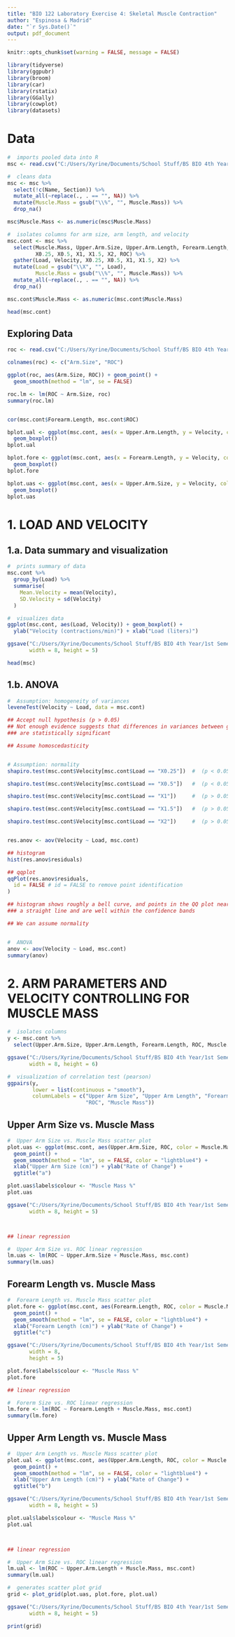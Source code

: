 ```yaml
---
title: "BIO 122 Laboratory Exercise 4: Skeletal Muscle Contraction"
author: "Espinosa & Madrid"
date: "`r Sys.Date()`"
output: pdf_document
---
```


```r
knitr::opts_chunk$set(warning = FALSE, message = FALSE)

```

```r

library(tidyverse)
library(ggpubr)
library(broom)
library(car)
library(rstatix)
library(GGally)
library(cowplot)
library(datasets)
```


# Data
```r

#  imports pooled data into R
msc <- read.csv("C:/Users/Xyrine/Documents/School Stuff/BS BIO 4th Year/1st Semester/BIO 118/Module 1/Module 1 - Laboratory Exercise/bio118-class/exercises/bio122-ex04/data/msc.csv")

#  cleans data
msc <- msc %>%
  select(!c(Name, Section)) %>%
  mutate_all(~replace(., . == "", NA)) %>%
  mutate(Muscle.Mass = gsub("\\%", "", Muscle.Mass)) %>%
  drop_na()

msc$Muscle.Mass <- as.numeric(msc$Muscle.Mass)

#  isolates columns for arm size, arm length, and velocity
msc.cont <- msc %>%
  select(Muscle.Mass, Upper.Arm.Size, Upper.Arm.Length, Forearm.Length,
         X0.25, X0.5, X1, X1.5, X2, ROC) %>%
  gather(Load, Velocity, X0.25, X0.5, X1, X1.5, X2) %>%
  mutate(Load = gsub("\\X", "", Load), 
         Muscle.Mass = gsub("\\%", "", Muscle.Mass)) %>%
  mutate_all(~replace(., . == "", NA)) %>%
  drop_na()

msc.cont$Muscle.Mass <- as.numeric(msc.cont$Muscle.Mass)

head(msc.cont)

```

## Exploring Data
```r

roc <- read.csv("C:/Users/Xyrine/Documents/School Stuff/BS BIO 4th Year/1st Semester/BIO 118/Module 1/Module 1 - Laboratory Exercise/bio118-class/exercises/bio122-ex04/data/roc.csv")

colnames(roc) <- c("Arm.Size", "ROC")

ggplot(roc, aes(Arm.Size, ROC)) + geom_point() +
  geom_smooth(method = "lm", se = FALSE)

roc.lm <- lm(ROC ~ Arm.Size, roc)
summary(roc.lm)


cor(msc.cont$Forearm.Length, msc.cont$ROC)
```

```r
bplot.ual <- ggplot(msc.cont, aes(x = Upper.Arm.Length, y = Velocity, col = Load)) +
  geom_boxplot() 
bplot.ual

bplot.fore <- ggplot(msc.cont, aes(x = Forearm.Length, y = Velocity, col = Load)) +
  geom_boxplot() 
bplot.fore

bplot.uas <- ggplot(msc.cont, aes(x = Upper.Arm.Size, y = Velocity, col = Load)) +
  geom_boxplot() 
bplot.uas

```






# 1. LOAD AND VELOCITY

## 1.a. Data summary and visualization
```r
#  prints summary of data
msc.cont %>%
  group_by(Load) %>%
  summarise(
    Mean.Velocity = mean(Velocity),
    SD.Velocity = sd(Velocity)
  )

#  visualizes data
ggplot(msc.cont, aes(Load, Velocity)) + geom_boxplot() +
  ylab("Velocity (contractions/min)") + xlab("Load (liters)")

ggsave("C:/Users/Xyrine/Documents/School Stuff/BS BIO 4th Year/1st Semester/BIO 118/Module 1/Module 1 - Laboratory Exercise/bio118-class/exercises/bio122-ex04/figures/vload.png", 
       width = 8, height = 5)

head(msc)


```

## 1.b. ANOVA
```r

#  Assumption: homogeneity of variances
leveneTest(Velocity ~ Load, data = msc.cont)

## Accept null hypothesis (p > 0.05)
## Not enough evidence suggests that differences in variances between groups
### are statistically significant

## Assume homoscedasticity


# Assumption: normality
shapiro.test(msc.cont$Velocity[msc.cont$Load == "X0.25"])  #  (p < 0.05)

shapiro.test(msc.cont$Velocity[msc.cont$Load == "X0.5"])   #  (p < 0.05)

shapiro.test(msc.cont$Velocity[msc.cont$Load == "X1"])     #  (p > 0.05) 

shapiro.test(msc.cont$Velocity[msc.cont$Load == "X1.5"])   #  (p > 0.05)

shapiro.test(msc.cont$Velocity[msc.cont$Load == "X2"])     #  (p > 0.05)


res.anov <- aov(Velocity ~ Load, msc.cont)

## histogram
hist(res.anov$residuals)

## qqplot
qqPlot(res.anov$residuals,
  id = FALSE # id = FALSE to remove point identification
)

## histogram shows roughly a bell curve, and points in the QQ plot nearly adhere to 
### a straight line and are well within the confidence bands

## We can assume normality


#  ANOVA
anov <- aov(Velocity ~ Load, msc.cont)
summary(anov)

```





# 2. ARM PARAMETERS AND VELOCITY CONTROLLING FOR MUSCLE MASS

```r

#  isolates columns
y <- msc.cont %>%
  select(Upper.Arm.Size, Upper.Arm.Length, Forearm.Length, ROC, Muscle.Mass)

ggsave("C:/Users/Xyrine/Documents/School Stuff/BS BIO 4th Year/1st Semester/BIO 118/Module 1/Module 1 - Laboratory Exercise/bio118-class/exercises/bio122-ex04/figures/cor.png",
       width = 8, height = 6)

#  visualization of correlation test (pearson)
ggpairs(y,
        lower = list(continuous = "smooth"),
        columnLabels = c("Upper Arm Size", "Upper Arm Length", "Forearm Length",
                         "ROC", "Muscle Mass"))

```

## Upper Arm Size vs. Muscle Mass
```r

#  Upper Arm Size vs. Muscle Mass scatter plot
plot.uas <- ggplot(msc.cont, aes(Upper.Arm.Size, ROC, color = Muscle.Mass)) +
  geom_point() +
  geom_smooth(method = "lm", se = FALSE, color = "lightblue4") +
  xlab("Upper Arm Size (cm)") + ylab("Rate of Change") +
  ggtitle("a")

plot.uas$labels$colour <- "Muscle Mass %"
plot.uas

ggsave("C:/Users/Xyrine/Documents/School Stuff/BS BIO 4th Year/1st Semester/BIO 118/Module 1/Module 1 - Laboratory Exercise/bio118-class/exercises/bio122-ex04/figures/uas.png", 
       width = 8, height = 5)



## linear regression

#  Upper Arm Size vs. ROC linear regression
lm.uas <- lm(ROC ~ Upper.Arm.Size + Muscle.Mass, msc.cont)
summary(lm.uas)


```


## Forearm Length vs. Muscle Mass
```r

#  Forearm Length vs. Muscle Mass scatter plot
plot.fore <- ggplot(msc.cont, aes(Forearm.Length, ROC, color = Muscle.Mass)) +
  geom_point() +
  geom_smooth(method = "lm", se = FALSE, color = "lightblue4") +
  xlab("Forearm Length (cm)") + ylab("Rate of Change") +
  ggtitle("c")

ggsave("C:/Users/Xyrine/Documents/School Stuff/BS BIO 4th Year/1st Semester/BIO 118/Module 1/Module 1 - Laboratory Exercise/bio118-class/exercises/bio122-ex04/figures/fore.png",
       width = 8, 
       height = 5)

plot.fore$labels$colour <- "Muscle Mass %"
plot.fore

## linear regression 

#  Forerm Size vs. ROC linear regression
lm.fore <- lm(ROC ~ Forearm.Length + Muscle.Mass, msc.cont)
summary(lm.fore)


```



## Upper Arm Length vs. Muscle Mass
```r

#  Upper Arm Length vs. Muscle Mass scatter plot
plot.ual <- ggplot(msc.cont, aes(Upper.Arm.Length, ROC, color = Muscle.Mass)) +
  geom_point() +
  geom_smooth(method = "lm", se = FALSE, color = "lightblue4") +
  xlab("Upper Arm Length (cm)") + ylab("Rate of Change") +
  ggtitle("b")

ggsave("C:/Users/Xyrine/Documents/School Stuff/BS BIO 4th Year/1st Semester/BIO 118/Module 1/Module 1 - Laboratory Exercise/bio118-class/exercises/bio122-ex04/figures/ual.png",
       width = 8, height = 5)

plot.ual$labels$colour <- "Muscle Mass %"
plot.ual



## linear regression 

#  Upper Arm Size vs. ROC linear regression
lm.ual <- lm(ROC ~ Upper.Arm.Length + Muscle.Mass, msc.cont)
summary(lm.ual)


```

```r

#  generates scatter plot grid
grid <- plot_grid(plot.uas, plot.fore, plot.ual)

ggsave("C:/Users/Xyrine/Documents/School Stuff/BS BIO 4th Year/1st Semester/BIO 118/Module 1/Module 1 - Laboratory Exercise/bio118-class/exercises/bio122-ex04/figures/grid.png",
       width = 8, height = 5)

print(grid)


```





